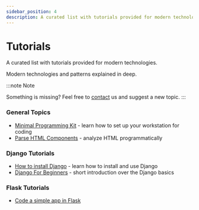 ```yaml
---
sidebar_position: 4
description: A curated list with tutorials provided for modern technologies.
---
```


# Tutorials

<SubHeading>A curated list with tutorials provided for modern technologies.</SubHeading>

Modern technologies and patterns explained in deep.&#x20;

:::note Note

Something is missing? Feel free to [contact](https://appseed.us) us and suggest a new topic.
:::

### General Topics

- [Minimal Programming Kit](minimal-programming-kit.md) - learn how to set up your workstation for coding
- [Parse HTML Components](parse-html-components.md) - analyze HTML programmatically&#x20;

### Django Tutorials

- [How to install Django](django-how-to-install.md) - learn how to install and use Django&#x20;
- [Django For Beginners](django-for-beginners.md) - short introduction over the Django basics

### Flask Tutorials

- [Code a simple app in Flask](flask-code-simple-web-app.md)

&#x20;

&#x20;

